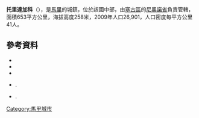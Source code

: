 '''托里達加科'''（{{lang-fr|Toridaga-Ko}}），是[[馬里|馬里]]的城鎮，位於該國中部，由[[塞古區|塞古區]]的[[尼奧諾省|尼奧諾省]]負責管轄，面積653平方公里，海拔高度258米，2009年人口26,901，人口密度每平方公里41人。

==參考資料==
*{{citation | contribution= Common and Fundamental Operational Datasets Registry: Mali | publisher= United Nations Office for the Coordination of Humanitarian Affairs | url= http://cod.humanitarianresponse.info/country-region/mali | access-date= 2015-07-26 | title= 存档副本 | archive-url= https://web.archive.org/web/20121214211137/http://cod.humanitarianresponse.info/country-region/Mali | archive-date= 2012-12-14 | dead-url= yes }}
*{{citation | url=http://instat.gov.ml/documentation/segou.pdf | publisher=République de Mali: Institut National de la Statistique | title=Resultats Provisoires RGPH 2009 (Région de Ségou) | language=fr | accessdate=2015-07-26 | archive-date=2011-07-22 | archive-url=https://web.archive.org/web/20110722215805/http://instat.gov.ml/documentation/segou.pdf | dead-url=no }}
*{{citation | title=Communes de la Région de Ségou | publisher=Ministère de l’administration territoriale et des collectivités locales, République du Mali | url=http://www.matcl.gov.ml/pdf/ComRegSegou.pdf | language=fr | deadurl=yes | archiveurl=https://www.webcitation.org/6AnaeXgXv?url=http://www.matcl.gov.ml/pdf/ComRegSegou.pdf | archivedate=2012-09-19 }}
*{{citation | title=Plan de Sécurité Alimentaire Commune Rurale de Toridaga Ko 2007-2011 | publisher=Commissariat à la Sécurité Alimentaire, République du Mali, USAID-Mali | year=2007 | url=http://www.aec.msu.edu/fs2/mali_fd_strtgy/plans/segou/niono/psa_toridagako.pdf | language=fr | deadurl=yes | archiveurl=https://web.archive.org/web/20120830044352/http://www.aec.msu.edu/fs2/mali_fd_strtgy/plans/segou/niono/psa_toridagako.pdf | archivedate=2012年8月30日 | df= }}.
*{{citation | title= Situation des points d'eau modernes au Mali en 2003: Toridaga | url= http://www.bndr-mali.org/bnn-mali/index.php?option=com_docman&task=doc_download&gid=733&Itemid=53 | publisher= Ministère des Mines, de l'Energie et de l'Eau, République du Mali | year= 2003 | language= fr }}{{Dead link|date=2018年7月 |bot=InternetArchiveBot |fix-attempted=no }}.

{{Coord|14|25|28|N|5|55|41|W|display=title}}

{{塞古區}}

[[Category:馬里城市|Category:馬里城市]]


{{Mali-geo-stub}}